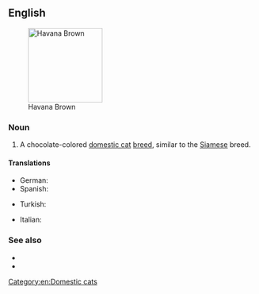 ==English==
[[File:Havana Brown - c h o c o c a t.jpg|thumb|150px|right|Havana Brown]]

===Noun===
{{en-noun|head=[[Havana]] [[brown|Brown]]}}

# A chocolate-colored [[domestic cat]] [[breed]], similar to the [[Siamese]] breed.

====Translations====
{{trans-top|domestic cat breed}}
* German: {{t|de|Havana-Katze|f}}
* Spanish: {{t|es|Habana brown}}
{{trans-mid}}
* Turkish: {{t|tr|Havana kedisi}}
{{trans-bottom}}

{{checktrans-top}}
* Italian: {{t-check|it|gatto Havana Brown}}
{{trans-mid}}

{{trans-bottom}}

===See also===
* {{pedia}}
* {{commonslite|Category:Havana brown}}

[[Category:en:Domestic cats]]